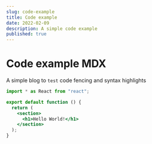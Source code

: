 ```yaml
---
slug: code-example
title: Code example
date: 2022-02-09
description: A simple code example
published: true
---
```


# Code example MDX

A simple blog to `test` code fencing and syntax highlights

```jsx
import * as React from "react";

export default function () {
  return (
    <section>
      <h1>Hello World!</h1>
    </section>
  );
}
```
